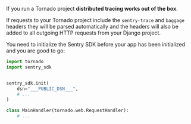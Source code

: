 If you run a Tornado project **distributed tracing works out of the box**.

If requests to your Tornado project include the `sentry-trace` and `baggage` headers they will be parsed automatically and the headers will also be added to all outgoing HTTP requests from your Django project.

You need to initialize the Sentry SDK before your app has been initialized and you are good to go:

```python
import tornado
import sentry_sdk


sentry_sdk.init(
    dsn="___PUBLIC_DSN___",
    # ...
)

class MainHandler(tornado.web.RequestHandler):
    # ...
```
